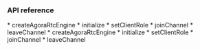<PlatformWrapper platform="electron">

### API reference

<ProductWrapper notAllowed = "voice-calling">
* <Link to = "{{global.API_REF_ELECTRON_ROOT}}/class_irtcengine.html#ariaid-title15">createAgoraRtcEngine</Link>
* <Link to = "{{global.API_REF_ELECTRON_ROOT}}/class_irtcengine.html#ariaid-title14">initialize</Link>
* <Link to = "{{global.API_REF_ELECTRON_ROOT}}/class_irtcengine.html#ariaid-title93">setClientRole</Link>
* <Link to = "{{global.API_REF_ELECTRON_ROOT}}/class_irtcengine.html#ariaid-title50">joinChannel</Link>
* <Link to = "{{global.API_REF_ELECTRON_ROOT}}/class_irtcengine.html#ariaid-title53">leaveChannel</Link>
</ProductWrapper>
<ProductWrapper product = "voice-calling">
* <Link to = "{{global.API_REF_ELECTRON_ROOT_VOICE_SDK}}/class_irtcengine.html#ariaid-title15">createAgoraRtcEngine</Link>
* <Link to = "{{global.API_REF_ELECTRON_ROOT_VOICE_SDK}}/class_irtcengine.html#ariaid-title14">initialize</Link>
* <Link to = "{{global.API_REF_ELECTRON_ROOT_VOICE_SDK}}/class_irtcengine.html#ariaid-title93">setClientRole</Link>
* <Link to = "{{global.API_REF_ELECTRON_ROOT_VOICE_SDK}}/class_irtcengine.html#ariaid-title50">joinChannel</Link>
* <Link to = "{{global.API_REF_ELECTRON_ROOT_VOICE_SDK}}/class_irtcengine.html#ariaid-title53">leaveChannel</Link>
</ProductWrapper>

</PlatformWrapper>
